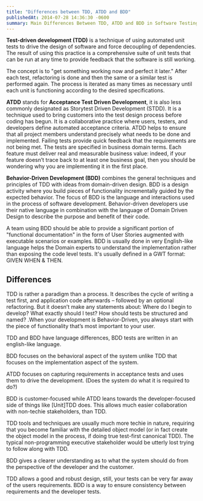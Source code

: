 ```yaml
---
title: "Differences between TDD, ATDD and BDD"
publishedAt: 2014-07-28 14:36:30 -0600
summary: Main Differences Between TDD, ATDD and BDD in Software Testing.
---
```


__Test-driven development (TDD)__ is a technique of using automated unit tests to drive the design of software and force decoupling of dependencies. The result of using this practice is a comprehensive suite of unit tests that can be run at any time to provide feedback that the software is still working.

The concept is to "get something working now and perfect it later." After each test, refactoring is done and then the same or a similar test is performed again. The process is iterated as many times as necessary until each unit is functioning according to the desired specifications.


__ATDD__ stands for __Acceptance Test Driven Development__, it is also less commonly designated as Storytest Driven Development (STDD). It is a technique used to bring customers into the test design process before coding has begun. It is a collaborative practice where users, testers, and developers define automated acceptance criteria. ATDD helps to ensure that all project members understand precisely what needs to be done and implemented. Failing tests provide quick feedback that the requirements are not being met. The tests are specified in business domain terms. Each feature must deliver real and measurable business value: indeed, if your feature doesn’t trace back to at least one business goal, then you should be wondering why you are implementing it in the first place.

__Behavior-Driven Development (BDD)__ combines the general techniques and principles of TDD with ideas from domain-driven design. BDD is a design activity where you build pieces of functionality incrementally guided by the expected behavior. The focus of BDD is the language and interactions used in the process of software development. Behavior-driven developers use their native language in combination with the language of Domain Driven Design to describe the purpose and benefit of their code.

A team using BDD should be able to provide a significant portion of "functional documentation" in the form of User Stories augmented with executable scenarios or examples.  BDD is usually done in very English-like language helps the Domain experts to understand the implementation rather than exposing the code level tests. It's usually defined in a GWT format: GIVEN WHEN & THEN.


## Differences

TDD is rather a paradigm than a process. It describes the cycle of writing a test first, and application code afterwards – followed by an optional refactoring. But it doesn’t make any statements about: Where do I begin to develop? What exactly should I test? How should tests be structured and named? .When your development is Behavior-Driven, you always start with the piece of functionality that’s most important to your user.

TDD and BDD have language differences, BDD tests are written in an english-like language.

BDD focuses on the behavioral aspect of the system unlike TDD that focuses on the implementation aspect of the system.

ATDD focuses on capturing requirements in acceptance tests and uses them to drive the development. (Does the system do what it is required to do?)

BDD is customer-focused while ATDD leans towards the developer-focused side of things like [Unit]TDD does. This allows much easier collaboration with non-techie stakeholders, than TDD.

TDD tools and techniques are usually much more techie in nature, requiring that you become familiar with the detailed object model (or in fact create the object model in the process, if doing true test-first canonical TDD). The typical non-programming executive stakeholder would be utterly lost trying to follow along with TDD.

BDD gives a clearer understanding as to what the system should do from the perspective of the developer and the customer.

TDD allows a good and robust design, still, your tests can be very far away of the users requirements. BDD is a way to ensure consistency between requirements and the developer tests.
